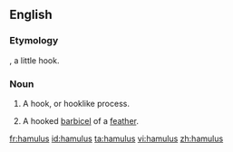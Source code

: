 ==English==

===Etymology===
{{etyl|la|en}}, a little hook.

===Noun===
{{en-noun|hamuli}}

# {{context|anatomy|lang=en}} A hook, or hooklike process.
# {{context|zoology|lang=en}} A hooked [[barbicel]] of a [[feather]].

[[fr:hamulus]]
[[id:hamulus]]
[[ta:hamulus]]
[[vi:hamulus]]
[[zh:hamulus]]